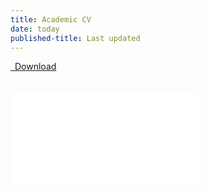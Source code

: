 ```yaml
---
title: Academic CV
date: today
published-title: Last updated
---
```


<p class="text-center">
  <a class="btn btn-primary btn-lg cv-download" href="/assets/documents/cv.pdf" target="_blank">
    <i class="fa-solid fa-file-arrow-down"></i>&ensp;Download
  </a></br></br>
</p>

<div class="embed-container">
  <iframe src="/assets/documents/cv.pdf" style="border: 0.5px"></iframe>
</div>


